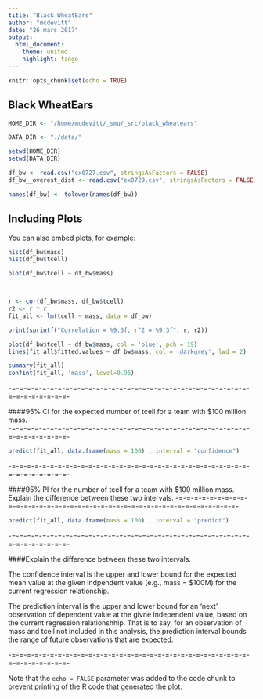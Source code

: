 ```yaml
---
title: "Black WheatEars"
author: "mcdevitt"
date: "26 mars 2017"
output:
  html_document:
    theme: united
    highlight: tango
---
```


```r
knitr::opts_chunk$set(echo = TRUE)
```

## Black WheatEars


```r

HOME_DIR <- "/home/mcdevitt/_smu/_src/black_wheatears"

DATA_DIR <- "./data/"

setwd(HOME_DIR)
setwd(DATA_DIR)

df_bw <- read.csv("ex0727.csv", stringsAsFactors = FALSE)
df_bw__overest_dist <- read.csv("ex0729.csv", stringsAsFactors = FALSE)

names(df_bw) <- tolower(names(df_bw))

```

## Including Plots

You can also embed plots, for example:

```r

hist(df_bw$mass)
hist(df_bw$tcell)

plot(df_bw$tcell ~ df_bw$mass)



r <- cor(df_bw$mass, df_bw$tcell)
r2 <- r * r
fit_all <- lm(tcell ~ mass, data = df_bw)

print(sprintf("Correlation = %9.3f, r^2 = %9.3f", r, r2))

plot(df_bw$tcell ~ df_bw$mass, col = 'blue', pch = 19)
lines(fit_all$fitted.values ~ df_bw$mass, col = 'darkgrey', lwd = 2)

summary(fit_all)
confint(fit_all, 'mass', level=0.95)
```






-=-=-=-=-=-=-=-=-=-=-=-=-=-=-=-=-=-=-=-=-=-=-=-=-=-=-=-=-=-=-=-=-=-=-=-=-=-=-=-  
  
####95% CI for the expected number of tcell for a team with $100 million mass.  
-=-=-=-=-=-=-=-=-=-=-=-=-=-=-=-=-=-=-=-=-=-=-=-=-=-=-=-=-=-=-=-=-=-=-=-=-=-=-=-  

```r
predict(fit_all, data.frame(mass = 100) , interval = "confidence")
```

-=-=-=-=-=-=-=-=-=-=-=-=-=-=-=-=-=-=-=-=-=-=-=-=-=-=-=-=-=-=-=-=-=-=-=-=-=-=-=-  
  
####95% PI for the number of tcell for a team with $100 million mass.  Explain the difference between these two intervals. 
-=-=-=-=-=-=-=-=-=-=-=-=-=-=-=-=-=-=-=-=-=-=-=-=-=-=-=-=-=-=-=-=-=-=-=-=-=-=-=-  

```r
predict(fit_all, data.frame(mass = 100) , interval = "predict")
```
-=-=-=-=-=-=-=-=-=-=-=-=-=-=-=-=-=-=-=-=-=-=-=-=-=-=-=-=-=-=-=-=-=-=-=-=-=-=-=-  
  
####Explain the difference between these two intervals. 

The confidence interval is the upper and lower bound for the expected mean value at the given indpendent value (e.g., mass = $100M) for the current regression relationship.

The prediction interval is the upper and lower bound for an 'next' observation of dependent value at the givne independent value, based on the current regression relationshhip. That is to say, for an observation of mass and tcell not included in this analysis, the prediction interval bounds the range of future observations that are expected.  
  
  
-=-=-=-=-=-=-=-=-=-=-=-=-=-=-=-=-=-=-=-=-=-=-=-=-=-=-=-=-=-=-=-=-=-=-=-=-=-=-=-  


Note that the `echo = FALSE` parameter was added to the code chunk to prevent printing of the R code that generated the plot.
